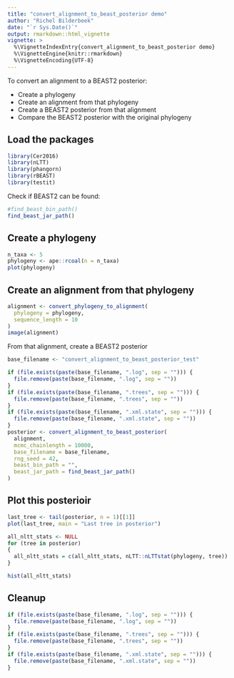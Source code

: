 ```yaml
---
title: "convert_alignment_to_beast_posterior demo"
author: "Richel Bilderbeek"
date: "`r Sys.Date()`"
output: rmarkdown::html_vignette
vignette: >
  %\VignetteIndexEntry{convert_alignment_to_beast_posterior demo}
  %\VignetteEngine{knitr::rmarkdown}
  %\VignetteEncoding{UTF-8}
---
```


To convert an alignment to a BEAST2 posterior:

 * Create a phylogeny
 * Create an alignment from that phylogeny
 * Create a BEAST2 posterior from that alignment
 * Compare the BEAST2 posterior with the original phylogeny

## Load the packages

```r
library(Cer2016)
library(nLTT)
library(phangorn)
library(rBEAST)
library(testit)
```

Check if BEAST2 can be found:

```r
#find_beast_bin_path()
find_beast_jar_path()
```

## Create a phylogeny

```r
n_taxa <- 5
phylogeny <- ape::rcoal(n = n_taxa)
plot(phylogeny)
```

## Create an alignment from that phylogeny

```r
alignment <- convert_phylogeny_to_alignment(
  phylogeny = phylogeny,
  sequence_length = 10
)
image(alignment)
```

From that alignment, create a BEAST2 posterior

```r
base_filename <- "convert_alignment_to_beast_posterior_test"

if (file.exists(paste(base_filename, ".log", sep = ""))) {
  file.remove(paste(base_filename, ".log", sep = ""))  
}
if (file.exists(paste(base_filename, ".trees", sep = ""))) {
  file.remove(paste(base_filename, ".trees", sep = ""))  
}
if (file.exists(paste(base_filename, ".xml.state", sep = ""))) {
  file.remove(paste(base_filename, ".xml.state", sep = ""))  
}
posterior <- convert_alignment_to_beast_posterior(
  alignment,
  mcmc_chainlength = 10000,
  base_filename = base_filename,
  rng_seed = 42,
  beast_bin_path = "",
  beast_jar_path = find_beast_jar_path()
)
```

## Plot this posterioir

```r
last_tree <- tail(posterior, n = 1)[[1]]
plot(last_tree, main = "Last tree in posterior")

all_nltt_stats <- NULL
for (tree in posterior)
{
  all_nltt_stats = c(all_nltt_stats, nLTT::nLTTstat(phylogeny, tree))
}

hist(all_nltt_stats)
```

## Cleanup

```r
if (file.exists(paste(base_filename, ".log", sep = ""))) {
  file.remove(paste(base_filename, ".log", sep = ""))  
}
if (file.exists(paste(base_filename, ".trees", sep = ""))) {
  file.remove(paste(base_filename, ".trees", sep = ""))  
}
if (file.exists(paste(base_filename, ".xml.state", sep = ""))) {
  file.remove(paste(base_filename, ".xml.state", sep = ""))  
}
```